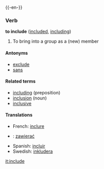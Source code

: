 {{-en-}}
===Verb===
'''to include''' ([[included]], [[including]])
#To bring into a group as a (new) member

====Antonyms====
*[[exclude]]
*[[sans]]

====Related terms====
*[[including]] (preposition)
*[[inclusion]] (noun)
*[[inclusive]] <!-- adjective, adverb, or both? -->

====Translations====
*French: [[inclure]]
*{{pl}}: [[zawierać]]
*Spanish: [[incluir]]
*Swedish: [[inkludera]]

[[it:include]]